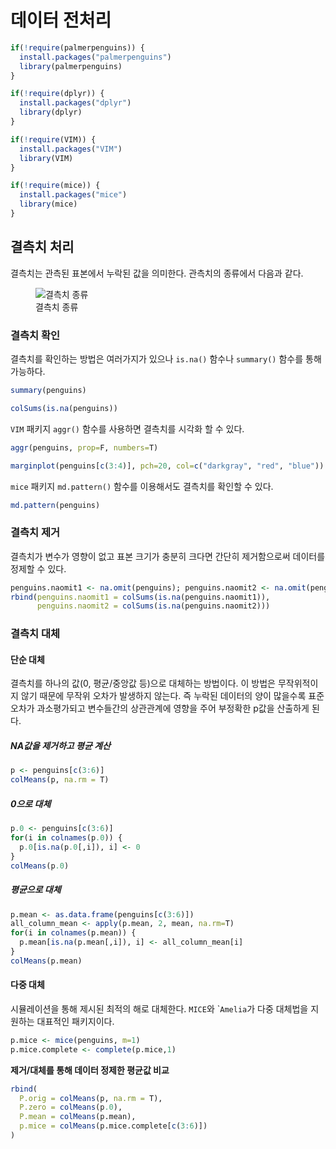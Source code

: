 # 데이터 전처리

```r
if(!require(palmerpenguins)) {
  install.packages("palmerpenguins")
  library(palmerpenguins)
}

if(!require(dplyr)) {
  install.packages("dplyr")
  library(dplyr)
}

if(!require(VIM)) {
  install.packages("VIM")
  library(VIM)
}

if(!require(mice)) {
  install.packages("mice")
  library(mice)
}

```


## 결측치 처리

결측치는 관측된 표본에서 누락된 값을 의미한다. 관측치의 종류에서 다음과 같다.

![결측치 종류](https://miro.medium.com/max/1400/1*cPNnAnoOYArYyTDPNjJg3A.gif)  

### 결측치 확인

결측치를 확인하는 방법은 여러가지가 있으나 `is.na()` 함수나 `summary()` 함수를 통해 가능하다.

```r
summary(penguins)
```

```r
colSums(is.na(penguins))
```

`VIM` 패키지 `aggr()` 함수를 사용하면 결측치를 시각화 할 수 있다.

```r
aggr(penguins, prop=F, numbers=T)
```

```r
marginplot(penguins[c(3:4)], pch=20, col=c("darkgray", "red", "blue"))
```

`mice` 패키지 `md.pattern()` 함수를 이용해서도 결측치를 확인할 수 있다.

```r
md.pattern(penguins)
```

### 결측치 제거

결측치가 변수가 영향이 없고 표본 크기가 충분히 크다면 간단히 제거함으로써 데이터를 정제할 수 있다.

```r
penguins.naomit1 <- na.omit(penguins); penguins.naomit2 <- na.omit(penguins);
rbind(penguins.naomit1 = colSums(is.na(penguins.naomit1)), 
      penguins.naomit2 = colSums(is.na(penguins.naomit2)))
```

### 결측치 대체

#### 단순 대체

결측치를 하나의 값(0, 평균/중앙값 등)으로 대체하는 방법이다. 이 방법은 무작위적이지 않기 때문에 무작위 오차가 발생하지 않는다. 즉 누락된 데이터의 양이 많을수록 표준오차가 과소평가되고 변수들간의 상관관계에 영향을 주어 부정확한 p값을 산출하게 된다.  

##### NA값을 제거하고 평균 계산

```r
p <- penguins[c(3:6)]
colMeans(p, na.rm = T)
```

##### 0으로 대체  

```r
p.0 <- penguins[c(3:6)]
for(i in colnames(p.0)) { 
  p.0[is.na(p.0[,i]), i] <- 0
}
colMeans(p.0)
```

##### 평균으로 대체  

```r
p.mean <- as.data.frame(penguins[c(3:6)])
all_column_mean <- apply(p.mean, 2, mean, na.rm=T)
for(i in colnames(p.mean)) { 
  p.mean[is.na(p.mean[,i]), i] <- all_column_mean[i]
}
colMeans(p.mean)
```

#### 다중 대체

시뮬레이션을 통해 제시된 최적의 해로 대체한다. `MICE`와 ``Amelia`가 다중 대체법을 지원하는 대표적인  패키지이다. 

```r
p.mice <- mice(penguins, m=1)
p.mice.complete <- complete(p.mice,1)
```

**제거/대체를 통해 데이터 정제한 평균값 비교**

```r
rbind(
  P.orig = colMeans(p, na.rm = T),
  P.zero = colMeans(p.0),
  P.mean = colMeans(p.mean),
  p.mice = colMeans(p.mice.complete[c(3:6)])
)
```

```r

```

